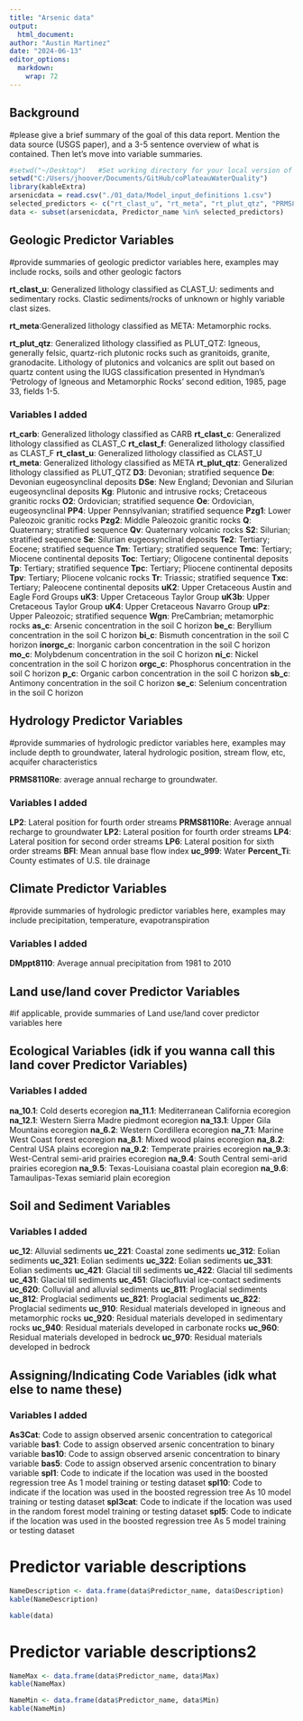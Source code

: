```yaml
---
title: "Arsenic data"
output: 
  html_document:
author: "Austin Martinez"
date: "2024-06-13"
editor_options:
  markdown:
    wrap: 72
---
```


## Background

#please give a brief summary of the goal of this data report. Mention the data source (USGS paper), and a 3-5 sentence overview of what is contained. Then let's move into variable summaries. 

```r
#setwd("~/Desktop")   #Set working directory for your local version of the cloned github repo
setwd("C:/Users/jhoover/Documents/GitHub/coPlateauWaterQuality")
library(kableExtra)
arsenicdata = read.csv("./01_data/Model_input_definitions 1.csv")
selected_predictors <- c("rt_clast_u", "rt_meta", "rt_plut_qtz", "PRMS8110Re", "LP2")
data <- subset(arsenicdata, Predictor_name %in% selected_predictors)
```
## Geologic Predictor Variables
#provide summaries of geologic predictor variables here, examples may include rocks, soils and other geologic factors

**rt_clast_u**: Generalized lithology classified as CLAST_U: sediments
and sedimentary rocks. Clastic sediments/rocks of unknown or highly
variable clast sizes.

**rt_meta**:Generalized lithology classified as META: Metamorphic rocks.

**rt_plut_qtz**: Generalized lithology classified as PLUT_QTZ: Igneous,
generally felsic, quartz-rich plutonic rocks such as granitoids,
granite, granodacite. Lithology of plutonics and volcanics are split out
based on quartz content using the IUGS classification presented in
Hyndman's 'Petrology of Igneous and Metamorphic Rocks' second edition,
1985, page 33, fields 1-5.

### Variables I added

**rt_carb**: Generalized lithology classified as CARB
**rt_clast_c**: Generalized lithology classified as CLAST_C
**rt_clast_f**: Generalized lithology classified as CLAST_F
**rt_clast_u**: Generalized lithology classified as CLAST_U
**rt_meta**: Generalized lithology classified as META
**rt_plut_qtz**: Generalized lithology classified as PLUT_QTZ
**D3**: Devonian; stratified sequence
**De**: Devonian eugeosynclinal deposits
**DSe**: New England; Devonian and Silurian eugeosynclinal deposits
**Kg**: Plutonic and intrusive rocks; Cretaceous granitic rocks
**O2**: Ordovician; stratified sequence
**Oe**: Ordovician, eugeosynclinal
**PP4**: Upper Pennsylvanian; stratified sequence
**Pzg1**: Lower Paleozoic granitic rocks
**Pzg2**: Middle Paleozoic granitic rocks
**Q**: Quaternary; stratified sequence
**Qv**: Quaternary volcanic rocks
**S2**: Silurian; stratified sequence
**Se**: Silurian eugeosynclinal deposits
**Te2**: Tertiary; Eocene; stratified sequence
**Tm**: Tertiary; stratified sequence
**Tmc**: Tertiary; Miocene continental deposits
**Toc**: Tertiary; Oligocene continental deposits
**Tp**: Tertiary; stratified sequence
**Tpc**: Tertiary; Pliocene continental deposits
**Tpv**: Tertiary; Pliocene volcanic rocks
**Tr**: Triassic; stratified sequence
**Txc**: Tertiary; Paleocene continental deposits
**uK2**: Upper Cretaceous Austin and Eagle Ford Groups
**uK3**: Upper Cretaceous Taylor Group
**uK3b**: Upper Cretaceous Taylor Group
**uK4**: Upper Cretaceous Navarro Group
**uPz**: Upper Paleozoic; stratified sequence
**Wgn**: PreCambrian; metamorphic rocks
**as_c**: Arsenic concentration in the soil C horizon
**be_c**: Beryllium concentration in the soil C horizon
**bi_c**: Bismuth concentration in the soil C horizon
**inorgc_c**: Inorganic carbon concentration in the soil C horizon
**mo_c**: Molybdenum concentration in the soil C horizon
**ni_c**: Nickel concentration in the soil C horizon
**orgc_c**: Phosphorus concentration in the soil C horizon
**p_c**: Organic carbon concentration in the soil C horizon
**sb_c**: Antimony concentration in the soil C horizon
**se_c**: Selenium concentration in the soil C horizon



## Hydrology Predictor Variables
#provide summaries of hydrologic predictor variables here, examples may include depth to groundwater, lateral hydrologic position, stream flow, etc, acquifer characteristics

**PRMS8110Re**: average annual recharge to groundwater.

### Variables I added
**LP2**: Lateral position for fourth order streams
**PRMS8110Re**: Average annual recharge to groundwater
**LP2**: Lateral position for fourth order streams
**LP4**: Lateral position for second order streams
**LP6**: Lateral position for sixth order streams
**BFI**: Mean annual base flow index
**uc_999**: Water
**Percent_Ti**: County estimates of U.S. tile drainage

## Climate Predictor Variables
#provide summaries of hydrologic predictor variables here, examples may include precipitation, temperature, evapotranspiration

### Variables I added
**DMppt8110**: Average annual precipitation from 1981 to 2010

## Land use/land cover Predictor Variables
#if applicable, provide summaries of Land use/land cover predictor variables here

## Ecological Variables (idk if you wanna call this land cover Predictor Variables)

### Variables I added
**na_10.1**: Cold deserts ecoregion
**na_11.1**: Mediterranean California ecoregion
**na_12.1**: Western Sierra Madre piedmont ecoregion
**na_13.1**: Upper Gila Mountains ecoregion
**na_6.2**: Western Cordillera ecoregion
**na_7.1**: Marine West Coast forest ecoregion
**na_8.1**: Mixed wood plains ecoregion
**na_8.2**: Central USA plains ecoregion
**na_9.2**: Temperate prairies ecoregion
**na_9.3**: West-Central semi-arid prairies ecoregion
**na_9.4**: South Central semi-arid prairies ecoregion
**na_9.5**: Texas-Louisiana coastal plain ecoregion
**na_9.6**: Tamaulipas-Texas semiarid plain ecoregion

## Soil and Sediment Variables

### Variables I added
**uc_12**: Alluvial sediments
**uc_221**: Coastal zone sediments
**uc_312**: Eolian sediments
**uc_321**: Eolian sediments
**uc_322**: Eolian sediments
**uc_331**: Eolian sediments
**uc_421**: Glacial till sediments
**uc_422**: Glacial till sediments
**uc_431**: Glacial till sediments
**uc_451**: Glaciofluvial ice-contact sediments
**uc_620**: Colluvial and alluvial sediments
**uc_811**: Proglacial sediments
**uc_812**: Proglacial sediments
**uc_821**: Proglacial sediments
**uc_822**: Proglacial sediments
**uc_910**: Residual materials developed in igneous and metamorphic rocks
**uc_920**: Residual materials developed in sedimentary rocks
**uc_940**: Residual materials developed in carbonate rocks
**uc_960**: Residual materials developed in bedrock
**uc_970**: Residual materials developed in bedrock

## Assigning/Indicating Code Variables (idk what else to name these)

### Variables I added
**As3Cat**: Code to assign observed arsenic concentration to categorical variable
**bas1**: Code to assign observed arsenic concentration to binary variable
**bas10**: Code to assign observed arsenic concentration to binary variable
**bas5**: Code to assign observed arsenic concentration to binary variable
**spl1**: Code to indicate if the location was used in the boosted regression tree As 1 model training or testing dataset
**spl10**: Code to indicate if the location was used in the boosted regression tree As 10 model training or testing dataset
**spl3cat**: Code to indicate if the location was used in the random forest model training or testing dataset
**spl5**: Code to indicate if the location was used in the boosted regression tree As 5 model training or testing dataset


# Predictor variable descriptions

```r
NameDescription <- data.frame(data$Predictor_name, data$Description)
kable(NameDescription)
```

```r
kable(data)
```

# Predictor variable descriptions2





```r
NameMax <- data.frame(data$Predictor_name, data$Max)
kable(NameMax)
```

```r
NameMin <- data.frame(data$Predictor_name, data$Min)
kable(NameMin)
```
